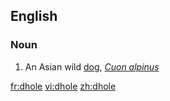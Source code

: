 ==English==

===Noun===
{{wikipedia}}
{{en-noun}}

# An Asian wild [[dog]], ''[[Cuon alpinus]]''

[[fr:dhole]]
[[vi:dhole]]
[[zh:dhole]]